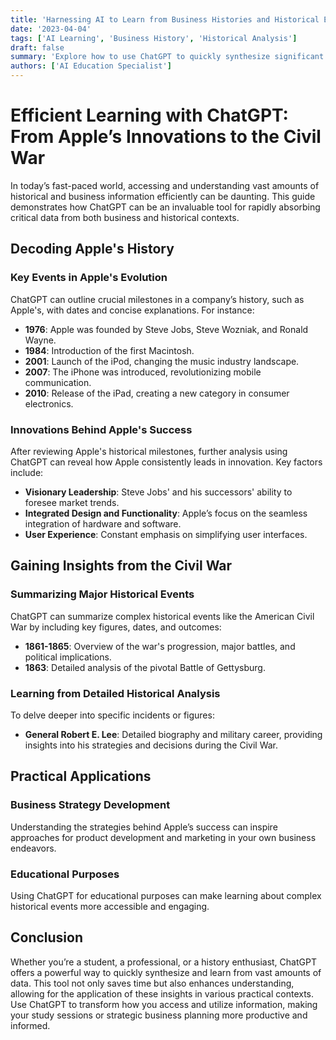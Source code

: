```yaml
---
title: 'Harnessing AI to Learn from Business Histories and Historical Events'
date: '2023-04-04'
tags: ['AI Learning', 'Business History', 'Historical Analysis']
draft: false
summary: 'Explore how to use ChatGPT to quickly synthesize significant information from business successes like Apple and major historical events, enhancing your understanding and application in various fields.'
authors: ['AI Education Specialist']
---
```


# Efficient Learning with ChatGPT: From Apple’s Innovations to the Civil War

In today’s fast-paced world, accessing and understanding vast amounts of historical and business information efficiently can be daunting. This guide demonstrates how ChatGPT can be an invaluable tool for rapidly absorbing critical data from both business and historical contexts.

## Decoding Apple's History

### Key Events in Apple's Evolution

ChatGPT can outline crucial milestones in a company’s history, such as Apple's, with dates and concise explanations. For instance:

- **1976**: Apple was founded by Steve Jobs, Steve Wozniak, and Ronald Wayne.
- **1984**: Introduction of the first Macintosh.
- **2001**: Launch of the iPod, changing the music industry landscape.
- **2007**: The iPhone was introduced, revolutionizing mobile communication.
- **2010**: Release of the iPad, creating a new category in consumer electronics.

### Innovations Behind Apple's Success

After reviewing Apple's historical milestones, further analysis using ChatGPT can reveal how Apple consistently leads in innovation. Key factors include:

- **Visionary Leadership**: Steve Jobs' and his successors' ability to foresee market trends.
- **Integrated Design and Functionality**: Apple’s focus on the seamless integration of hardware and software.
- **User Experience**: Constant emphasis on simplifying user interfaces.

## Gaining Insights from the Civil War

### Summarizing Major Historical Events

ChatGPT can summarize complex historical events like the American Civil War by including key figures, dates, and outcomes:

- **1861-1865**: Overview of the war's progression, major battles, and political implications.
- **1863**: Detailed analysis of the pivotal Battle of Gettysburg.

### Learning from Detailed Historical Analysis

To delve deeper into specific incidents or figures:

- **General Robert E. Lee**: Detailed biography and military career, providing insights into his strategies and decisions during the Civil War.

## Practical Applications

### Business Strategy Development

Understanding the strategies behind Apple’s success can inspire approaches for product development and marketing in your own business endeavors.

### Educational Purposes

Using ChatGPT for educational purposes can make learning about complex historical events more accessible and engaging.

## Conclusion

Whether you’re a student, a professional, or a history enthusiast, ChatGPT offers a powerful way to quickly synthesize and learn from vast amounts of data. This tool not only saves time but also enhances understanding, allowing for the application of these insights in various practical contexts. Use ChatGPT to transform how you access and utilize information, making your study sessions or strategic business planning more productive and informed.
